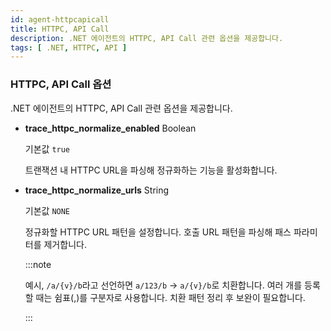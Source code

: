 ```yaml
---
id: agent-httpcapicall
title: HTTPC, API Call
description: .NET 에이전트의 HTTPC, API Call 관련 옵션을 제공합니다.
tags: [ .NET, HTTPC, API ]
---
```


### HTTPC, API Call 옵션

.NET 에이전트의 HTTPC, API Call 관련 옵션을 제공합니다.

* **trace_httpc_normalize_enabled** <span class='type'>Boolean</span>

  기본값 `true`

  트랜잭션 내 HTTPC URL을 파싱해 정규화하는 기능을 활성화합니다.

* **trace_httpc_normalize_urls** <span class='type'>String</span>

  기본값 `NONE`

  정규화할 HTTPC URL 패턴을 설정합니다. 호출 URL 패턴을 파싱해 패스 파라미터를 제거합니다.

  :::note

  예시, `/a/{v}/b`라고 선언하면 `a/123/b` → `a/{v}/b`로 치환합니다. 여러 개를 등록할 때는 쉼표(,)를 구분자로 사용합니다. 치환 패턴 정리 후 보완이 필요합니다.
  
  :::